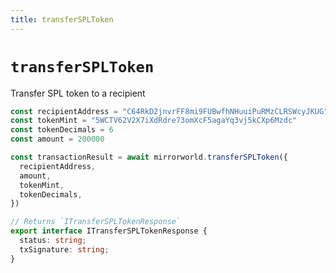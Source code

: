 ```yaml
---
title: transferSPLToken
---
```


# `transferSPLToken`
Transfer SPL token to a recipient

```ts
const recipientAddress = "C64RkD2jnvrFF8mi9FUBwfhNHuuiPuRMzCLRSWcyJKUG"
const tokenMint = "5WCTV62V2X7iXdRdre73omXcF5agaYq3vj5kCXp6Mzdc"
const tokenDecimals = 6
const amount = 200000

const transactionResult = await mirrorworld.transferSPLToken({
  recipientAddress,
  amount,
  tokenMint,
  tokenDecimals,
})

// Returns `ITransferSPLTokenResponse`
export interface ITransferSPLTokenResponse {
  status: string;
  txSignature: string;
}
```